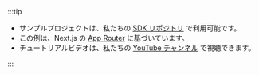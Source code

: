 :::tip

- サンプルプロジェクトは、私たちの [SDK リポジトリ](https://github.com/logto-io/js/tree/master/packages/next-server-actions-sample) で利用可能です。
- この例は、Next.js の [App Router](https://nextjs.org/docs) に基づいています。
- チュートリアルビデオは、私たちの [YouTube チャンネル](https://youtu.be/Y2UYvH83Kk4) で視聴できます。

:::
